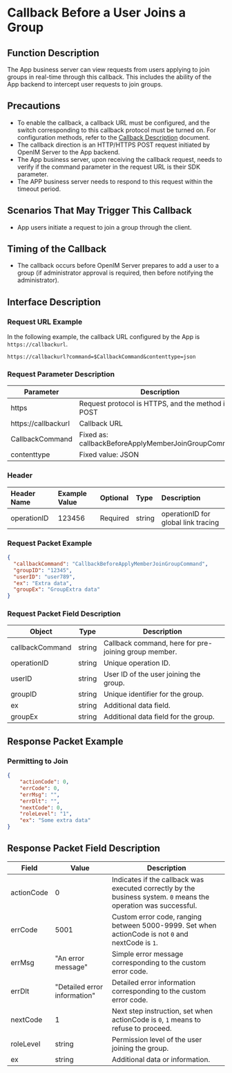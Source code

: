 # Callback Before a User Joins a Group

## Function Description
The App business server can view requests from users applying to join groups in real-time through this callback. This includes the ability of the App backend to intercept user requests to join groups.

## Precautions
- To enable the callback, a callback URL must be configured, and the switch corresponding to this callback protocol must be turned on. For configuration methods, refer to the [Callback Description](../introduction) document.
- The callback direction is an HTTP/HTTPS POST request initiated by OpenIM Server to the App backend.
- The App business server, upon receiving the callback request, needs to verify if the command parameter in the request URL is their SDK parameter.
- The APP business server needs to respond to this request within the timeout period.

## Scenarios That May Trigger This Callback
- App users initiate a request to join a group through the client.

## Timing of the Callback
- The callback occurs before OpenIM Server prepares to add a user to a group (if administrator approval is required, then before notifying the administrator).

## Interface Description

### Request URL Example
In the following example, the callback URL configured by the App is `https://callbackurl`.
```plaintext
https://callbackurl?command=$CallbackCommand&contenttype=json
```

### Request Parameter Description

| Parameter            | Description                                     |
|----------------------|-------------------------------------------------|
| https               | Request protocol is HTTPS, and the method is POST|
| https://callbackurl | Callback URL                                    |
| CallbackCommand      | Fixed as: callbackBeforeApplyMemberJoinGroupCommand |
| contenttype          | Fixed value: JSON                               |

### Header
| Header Name  | Example Value | Optional | Type   | Description                        |
|:-------------|:--------------|:---------|:-------|:-----------------------------------|
| operationID  | 123456        | Required | string | operationID for global link tracing|

### Request Packet Example
```json
{
  "callbackCommand": "CallbackBeforeApplyMemberJoinGroupCommand",
  "groupID": "12345",
  "userID": "user789",
  "ex": "Extra data",
  "groupEx": "GroupExtra data"
}
```

### Request Packet Field Description

| Object          | Type   | Description                                      |
|-----------------|--------|--------------------------------------------------|
| callbackCommand | string | Callback command, here for pre-joining group member. |
| operationID     | string | Unique operation ID.                             |
| userID          | string | User ID of the user joining the group.           |
| groupID         | string | Unique identifier for the group.                 |
| ex              | string | Additional data field.                           |
| groupEx         | string | Additional data field for the group.             |

## Response Packet Example

### Permitting to Join

```json
{
    "actionCode": 0,
    "errCode": 0,
    "errMsg": "",
    "errDlt": "",
    "nextCode": 0,
    "roleLevel": "1",
    "ex": "Some extra data"
}
```

## Response Packet Field Description

| Field       | Value                         | Description                                                         |
|-------------|-------------------------------|---------------------------------------------------------------------|
| actionCode  | 0                             | Indicates if the callback was executed correctly by the business system. `0` means the operation was successful. |
| errCode     | 5001                          | Custom error code, ranging between 5000-9999. Set when actionCode is not `0` and nextCode is `1`.|
| errMsg      | "An error message"            | Simple error message corresponding to the custom error code.        |
| errDlt      | "Detailed error information"  | Detailed error information corresponding to the custom error code.  |
| nextCode    | 1                             | Next step instruction, set when actionCode is `0`, `1` means to refuse to proceed.|
| roleLevel   | string                        | Permission level of the user joining the group.                     |
| ex          | string                        | Additional data or information.                                     |